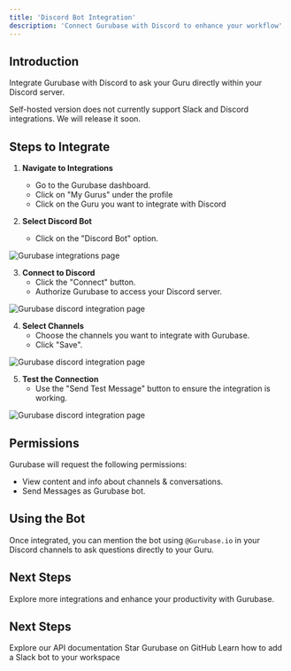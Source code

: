 ```yaml
---
title: 'Discord Bot Integration'
description: 'Connect Gurubase with Discord to enhance your workflow'
---
```


## Introduction

Integrate Gurubase with Discord to ask your Guru directly within your Discord server.

<Note type="warning">
Self-hosted version does not currently support Slack and Discord integrations. We will release it soon.
</Note>

## Steps to Integrate

1. **Navigate to Integrations**
   - Go to the Gurubase dashboard.
   - Click on "My Gurus" under the profile
   - Click on the Guru you want to integrate with Discord

2. **Select Discord Bot**
   - Click on the "Discord Bot" option.

<img src="/images/gurubase-integrations-1.png" alt="Gurubase integrations page" className="mt-4" />

3. **Connect to Discord**
   - Click the "Connect" button.
   - Authorize Gurubase to access your Discord server.

<img src="/images/gurubase-discord-integrations-1.png" alt="Gurubase discord integration page" className="mt-4" />

4. **Select Channels**
   - Choose the channels you want to integrate with Gurubase.
   - Click "Save".

<img src="/images/gurubase-discord-integrations-2.png" alt="Gurubase discord integration page" className="mt-4" />

5. **Test the Connection**
   - Use the "Send Test Message" button to ensure the integration is working.

<img src="/images/gurubase-discord-integrations-3.png" alt="Gurubase discord integration page" className="mt-4" />

## Permissions

Gurubase will request the following permissions:
- View content and info about channels & conversations.
- Send Messages as Gurubase bot.

## Using the Bot

Once integrated, you can mention the bot using `@Gurubase.io` in your Discord channels to ask questions directly to your Guru.

## Next Steps

Explore more integrations and enhance your productivity with Gurubase.

## Next Steps

<CardGroup cols={2}>
  <Card
    title="API Reference"
    icon="code"
    href="/api-reference/introduction"
  >
    Explore our API documentation
  </Card>
  <Card
    title="Star Gurubase on GitHub"
    icon="github"
    href="https://github.com/Gurubase/gurubase"
  >
    Star Gurubase on GitHub
  </Card>
    <Card
    title="Add Slack Bot to Your Workspace"
    icon="slack"
    href="/integrations/slack-bot"
  >
    Learn how to add a Slack bot to your workspace
  </Card>
</CardGroup> 